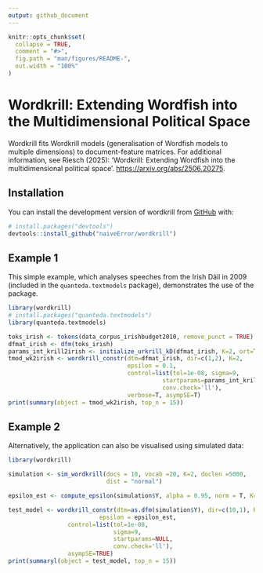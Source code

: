 ```yaml
---
output: github_document
---
```


<!-- README.md is generated from README.Rmd. Please edit that file -->

```r
knitr::opts_chunk$set(
  collapse = TRUE,
  comment = "#>",
  fig.path = "man/figures/README-",
  out.width = "100%"
)
```

# Wordkrill: Extending Wordfish into the Multidimensional Political Space

<!-- badges: start -->
<!-- badges: end -->

Wordkrill fits Wordkrill models (generalisation of Wordfish models to multiple 
dimensions) to document-feature matrices. For additional information, see 
Riesch (2025): 'Wordkrill: Extending Wordfish into the multidimensional 
political space'. <https://arxiv.org/abs/2506.20275>.

## Installation

You can install the development version of wordkrill from 
[GitHub](https://github.com/) with:

``` r
# install.packages("devtools")
devtools::install_github("naiveError/wordkrill")
```

## Example 1

This simple example, which analyses speeches from the Irish Dáil in 2009 
(included in the `quanteda.textmodels` package), demonstrates the use of the package.

```r
library(wordkrill)
# install.packages("quanteda.textmodels")
library(quanteda.textmodels)

toks_irish <- tokens(data_corpus_irishbudget2010, remove_punct = TRUE)
dfmat_irish <- dfm(toks_irish)
params_int_krill2irish <- initialize_urkrill_kD(dfmat_irish, K=2, ort=T)
tmod_wk2irish <- wordkrill_constr(dtm=dfmat_irish, dir=c(1,2), K=2,
                                  epsilon = 0.1, 
                                  control=list(tol=1e-08, sigma=9,
                                            startparams=params_int_krill2irish,
                                            conv.check='ll'),
                                  verbose=T, asympSE=T)
print(summary(object = tmod_wk2irish, top_n = 15))
```

## Example 2

Alternatively, the application can also be visualised using simulated data:

```r
library(wordkrill)

simulation <- sim_wordkrill(docs = 10, vocab =20, K=2, doclen =5000, 
                            dist = "normal")

epsilon_est <- compute_epsilon(simulation$Y, alpha = 0.95, norm = T, K=2)

test_model <- wordkrill_constr(dtm=as.dfm(simulation$Y), dir=c(10,1), K=2, 
                          epsilon = epsilon_est,
                 control=list(tol=1e-08, 
                              sigma=9, 
                              startparams=NULL, 
                              conv.check='ll'), 
                 asympSE=TRUE)
print(summaryl(object = test_model, top_n = 15))

```
